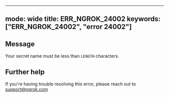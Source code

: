 
---
mode: wide
title: ERR_NGROK_24002
keywords: ["ERR_NGROK_24002", "error 24002"]
---

## Message
Your secret name must be less than `LENGTH` characters.




## Further help
If you're having trouble resolving this error, please reach out to [support@ngrok.com](mailto:support@ngrok.com?subject=Help%20with%20ERR_NGROK_24002)

